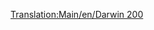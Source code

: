 [[Translation:Main/en/Darwin 200]]
{{Template:Aircraft
|Name=Darwin 200
|Image=[[File:en/Boeing737.png|Darwin 200]]
|Cost=34.863 (69,726)
|Speed=947 kph (592 MPH)
|Annual=4.359 (8,718)
|Designed=1967
|Lifespan=22
|Capacity=110 passengers & 15 bags of mail
|Description=A standard jet plane. Larger airports preferred.
|Real-lifeWikilink=Boeing 737
|Real-life=Boeing 737
}}